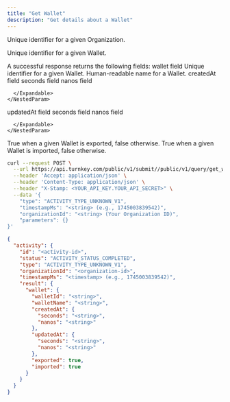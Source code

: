 ```yaml
---
title: "Get Wallet"
description: "Get details about a Wallet"
---
```



<EndpointPath type="query" path="get_wallet" />

<Authorizations />

<H3Bordered text="Body" />

<ParamField body="organizationId" type="string" required={true}>

Unique identifier for a given Organization.
</ParamField>

<ParamField body="walletId" type="string" required={true}>

Unique identifier for a given Wallet.
</ParamField>


<H3Bordered text="Response" />
A successful response returns the following fields:

<ResponseField name="wallet" type="object" required={true}>
  wallet field
  <Expandable title="wallet details">
    <NestedParam parentKey="wallet" childKey="walletId" type="string" required={true}>
Unique identifier for a given Wallet.
</NestedParam>
<NestedParam parentKey="wallet" childKey="walletName" type="string" required={true}>
Human-readable name for a Wallet.
</NestedParam>
<NestedParam parentKey="wallet" childKey="createdAt" type="object" required={true}>
      createdAt field
      <Expandable title="createdAt details">
        <NestedParam parentKey="wallet.createdAt" childKey="seconds" type="string" required={true}>
seconds field
</NestedParam>
<NestedParam parentKey="wallet.createdAt" childKey="nanos" type="string" required={true}>
nanos field
</NestedParam>

      </Expandable>
    </NestedParam>
<NestedParam parentKey="wallet" childKey="updatedAt" type="object" required={true}>
      updatedAt field
      <Expandable title="updatedAt details">
        <NestedParam parentKey="wallet.updatedAt" childKey="seconds" type="string" required={true}>
seconds field
</NestedParam>
<NestedParam parentKey="wallet.updatedAt" childKey="nanos" type="string" required={true}>
nanos field
</NestedParam>

      </Expandable>
    </NestedParam>
<NestedParam parentKey="wallet" childKey="exported" type="boolean" required={true}>
True when a given Wallet is exported, false otherwise.
</NestedParam>
<NestedParam parentKey="wallet" childKey="imported" type="boolean" required={true}>
True when a given Wallet is imported, false otherwise.
</NestedParam>

  </Expandable>
</ResponseField>

<RequestExample>

```bash cURL
curl --request POST \
  --url https://api.turnkey.com/public/v1/submit//public/v1/query/get_wallet \
  --header 'Accept: application/json' \
  --header 'Content-Type: application/json' \
  --header "X-Stamp: <YOUR_API_KEY.YOUR_API_SECRET>" \
  --data '{
    "type": "ACTIVITY_TYPE_UNKNOWN_V1",
    "timestampMs": "<string> (e.g., 1745003839542)",
    "organizationId": "<string> (Your Organization ID)",
    "parameters": {}
}'
```

</RequestExample>

<ResponseExample>

```json 200
{
  "activity": {
    "id": "<activity-id>",
    "status": "ACTIVITY_STATUS_COMPLETED",
    "type": "ACTIVITY_TYPE_UNKNOWN_V1",
    "organizationId": "<organization-id>",
    "timestampMs": "<timestamp> (e.g., 1745003839542)",
    "result": {
      "wallet": {
        "walletId": "<string>",
        "walletName": "<string>",
        "createdAt": {
          "seconds": "<string>",
          "nanos": "<string>"
        },
        "updatedAt": {
          "seconds": "<string>",
          "nanos": "<string>"
        },
        "exported": true,
        "imported": true
      }
    }
  }
}
```

</ResponseExample>
